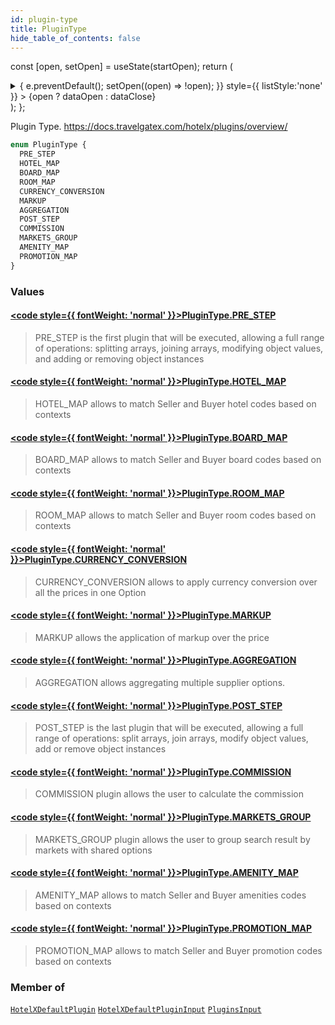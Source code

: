 ```yaml
---
id: plugin-type
title: PluginType
hide_table_of_contents: false
---
```






const [open, setOpen] = useState(startOpen);
return (
<details {...(open ? { open: true } : {})} className="details" style={{ border:'none', boxShadow:'none', background:'var(--ifm-background-color)' }}>
<summary
onClick={(e) => {
e.preventDefault();
setOpen((open) => !open);
}}
style={{ listStyle:'none' }} >
{open ? dataOpen : dataClose}
</summary>
{open && children}
</details>
);
};

Plugin Type. https://docs.travelgatex.com/hotelx/plugins/overview/

```graphql
enum PluginType {
  PRE_STEP
  HOTEL_MAP
  BOARD_MAP
  ROOM_MAP
  CURRENCY_CONVERSION
  MARKUP
  AGGREGATION
  POST_STEP
  COMMISSION
  MARKETS_GROUP
  AMENITY_MAP
  PROMOTION_MAP
}
```

### Values

#### [<code style={{ fontWeight: 'normal' }}>PluginType.<b>PRE_STEP</b></code>](#)

> PRE_STEP is the first plugin that will be executed, allowing a full range of operations:
> splitting arrays, joining arrays, modifying object values, and adding or removing object instances

#### [<code style={{ fontWeight: 'normal' }}>PluginType.<b>HOTEL_MAP</b></code>](#)

> HOTEL_MAP allows to match Seller and Buyer hotel codes based on contexts

#### [<code style={{ fontWeight: 'normal' }}>PluginType.<b>BOARD_MAP</b></code>](#)

> BOARD_MAP allows to match Seller and Buyer board codes based on contexts

#### [<code style={{ fontWeight: 'normal' }}>PluginType.<b>ROOM_MAP</b></code>](#)

> ROOM_MAP allows to match Seller and Buyer room codes based on contexts

#### [<code style={{ fontWeight: 'normal' }}>PluginType.<b>CURRENCY_CONVERSION</b></code>](#)

> CURRENCY_CONVERSION allows to apply currency conversion over all the prices in one Option

#### [<code style={{ fontWeight: 'normal' }}>PluginType.<b>MARKUP</b></code>](#)

> MARKUP allows the application of markup over the price

#### [<code style={{ fontWeight: 'normal' }}>PluginType.<b>AGGREGATION</b></code>](#)

> AGGREGATION allows aggregating multiple supplier options.

#### [<code style={{ fontWeight: 'normal' }}>PluginType.<b>POST_STEP</b></code>](#)

> POST_STEP is the last plugin that will be executed, allowing a full range of operations:
> split arrays, join arrays, modify object values, add or remove object instances

#### [<code style={{ fontWeight: 'normal' }}>PluginType.<b>COMMISSION</b></code>](#)

> COMMISSION plugin allows the user to calculate the commission

#### [<code style={{ fontWeight: 'normal' }}>PluginType.<b>MARKETS_GROUP</b></code>](#)

> MARKETS_GROUP plugin allows the user to group search result by markets with shared options

#### [<code style={{ fontWeight: 'normal' }}>PluginType.<b>AMENITY_MAP</b></code>](#)

> AMENITY_MAP allows to match Seller and Buyer amenities codes based on contexts

#### [<code style={{ fontWeight: 'normal' }}>PluginType.<b>PROMOTION_MAP</b></code>](#)

> PROMOTION_MAP allows to match Seller and Buyer promotion codes based on contexts

### Member of

[`HotelXDefaultPlugin`](/api/objects/hotel-xdefault-plugin) <Badge class="badge badge--secondary" text="object"/><Bullet />[`HotelXDefaultPluginInput`](/api/inputs/hotel-xdefault-plugin-input) <Badge class="badge badge--secondary" text="input"/><Bullet />[`PluginsInput`](/api/inputs/plugins-input) <Badge class="badge badge--secondary" text="input"/>
